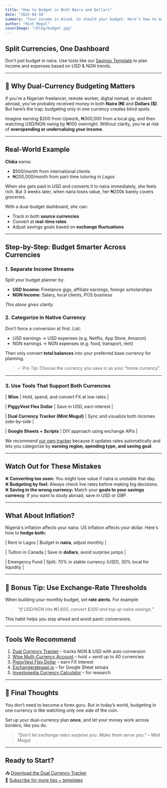 ```yaml
---
title: "How to Budget in Both Naira and Dollars"
date: "2025-04-10"
summary: "Your income is mixed. So should your budget. Here’s how to make smart decisions across currencies."
author: "Mint Mogul"
coverImage: "/blog/budget.jpg"
---
```


## Split Currencies, One Dashboard

Don’t just budget in naira. Use tools like our [Savings Template](/products) to plan income and expenses based on USD & NGN trends.

---

## 💸 Why Dual-Currency Budgeting Matters

If you’re a Nigerian freelancer, remote worker, digital nomad, or student abroad, you’ve probably received money in both **Naira (₦)** and **Dollars ($)**. But here’s the trap: budgeting only in one currency creates blind spots.

Imagine earning $200 from Upwork, ₦300,000 from a local gig, and then watching USD/NGN swing by ₦100 overnight. Without clarity, you're at risk of **overspending or undervaluing your income**.

---

##  Real-World Example

**Chika** earns:
- $500/month from international clients
- ₦200,000/month from part-time tutoring in Lagos

When she gets paid in USD and converts it to naira immediately, she feels rich. But 3 weeks later, when naira loses value, her ₦200k barely covers groceries.

With a dual-budget dashboard, she can:
- Track in both **source currencies**
- Convert at **real-time rates**
- Adjust savings goals based on **exchange fluctuations**

---

##  Step-by-Step: Budget Smarter Across Currencies

### 1. Separate Income Streams

Split your budget planner by:
- **USD Income:** Freelance gigs, affiliate earnings, foreign scholarships
- **NGN Income:** Salary, local clients, POS business

_This alone gives clarity._

### 2. Categorize in Native Currency

Don’t force a conversion at first. List:
- USD earnings → USD expenses (e.g. Netflix, App Store, Amazon)
- NGN earnings → NGN expenses (e.g. food, transport, rent)

Then only convert **total balances** into your preferred base currency for planning.

> ✅ Pro Tip: Choose the currency you save in as your “home currency”.

---

### 3. Use Tools That Support Both Currencies


| **Wise**      | Hold, spend, and convert FX at low rates |

| **PiggyVest Flex Dollar** | Save in USD, earn interest          |

| **Dual Currency Tracker (Mint Mogul)** | Sync and visualize both incomes side-by-side |

| **Google Sheets + Scripts** | DIY approach using exchange APIs |

We recommend [our own tracker](/products) because it updates rates automatically and lets you categorize by **earning region, spending type, and saving goal**.

---

##  Watch Out for These Mistakes

❌ **Converting too soon:** You might lose value if naira is unstable that day.  
❌ **Budgeting by feel:** Always check live rates before making big decisions.  
❌ **Saving in the wrong currency:** Match your **goals to your savings currency**. If you want to study abroad, save in USD or GBP.

---

##  What About Inflation?

Nigeria's inflation affects your naira. US inflation affects your dollar. Here's how to **hedge both:**


| Rent in Lagos      | Budget in **naira**, adjust monthly |

| Tuition in Canada  | Save in **dollars**, avoid surprise jumps |

| Emergency Fund     | Split: 70% in stable currency (USD), 30% local for liquidity |

---

## 🧩 Bonus Tip: Use Exchange-Rate Thresholds

When building your monthly budget, set **rate alerts**. For example:

>  _“If USD/NGN hits ₦1,600, convert $300 and top up naira savings.”_

This habit helps you stay ahead and avoid panic conversions.

---

## Tools We Recommend

1. [Dual Currency Tracker](/products) – tracks NGN & USD with auto conversion  
2. [Wise Multi-Currency Account](https://wise.com) – hold + send up to 40 currencies  
3. [PiggyVest Flex Dollar](https://piggyvest.com/flex-dollar) – earn FX interest  
4. [Exchangeratesapi.io](https://exchangeratesapi.io) – for Google Sheet setups  
5. [Investopedia Currency Calculator](https://www.investopedia.com) – for research

---

## 💬 Final Thoughts

You don’t need to become a forex guru. But in today’s world, budgeting in one currency is like watching only one side of the coin.

Set up your dual-currency plan **once**, and let your money work across borders, like you do.

> _“Don’t let exchange rates surprise you. Make them serve you.”_ – Mint Mogul

---

## Ready to Start?

📥 [Download the Dual Currency Tracker](/free-budget)  
💌 [Subscribe for more tips + templates](/products)  
